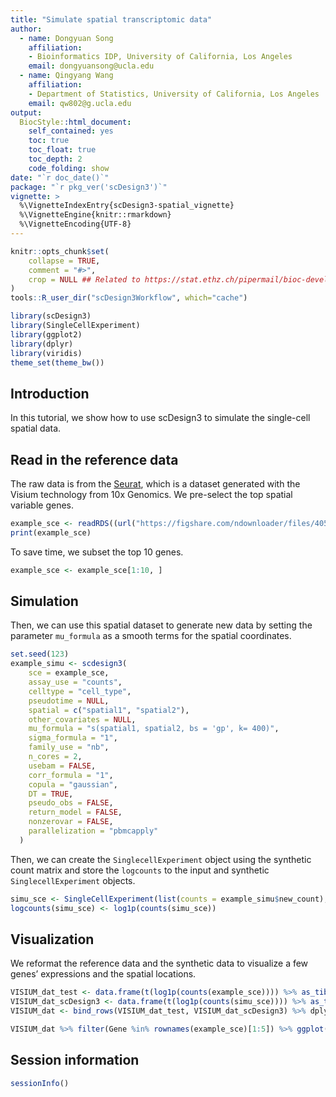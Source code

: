 ```yaml
---
title: "Simulate spatial transcriptomic data"
author: 
  - name: Dongyuan Song
    affiliation:
    - Bioinformatics IDP, University of California, Los Angeles
    email: dongyuansong@ucla.edu
  - name: Qingyang Wang
    affiliation:
    - Department of Statistics, University of California, Los Angeles
    email: qw802@g.ucla.edu
output: 
  BiocStyle::html_document:
    self_contained: yes
    toc: true
    toc_float: true
    toc_depth: 2
    code_folding: show
date: "`r doc_date()`"
package: "`r pkg_ver('scDesign3')`"
vignette: >
  %\VignetteIndexEntry{scDesign3-spatial_vignette}
  %\VignetteEngine{knitr::rmarkdown}
  %\VignetteEncoding{UTF-8}  
---
```


```r
knitr::opts_chunk$set(
    collapse = TRUE,
    comment = "#>",
    crop = NULL ## Related to https://stat.ethz.ch/pipermail/bioc-devel/2020-April/016656.html
)
tools::R_user_dir("scDesign3Workflow", which="cache")
```


```r
library(scDesign3)
library(SingleCellExperiment)
library(ggplot2)
library(dplyr)
library(viridis)
theme_set(theme_bw())
```

## Introduction
In this tutorial, we show how to use scDesign3 to simulate the single-cell spatial data.

## Read in the reference data

The raw data is from the [Seurat](https://satijalab.org/seurat/articles/spatial_vignette.html), which is a dataset generated with the Visium technology from 10x Genomics. We pre-select the top spatial variable genes.

```r
example_sce <- readRDS((url("https://figshare.com/ndownloader/files/40582019")))
print(example_sce)
```
To save time, we subset the top 10 genes.
```r
example_sce <- example_sce[1:10, ]
```

## Simulation
Then, we can use this spatial dataset to generate new data by setting the parameter `mu_formula` as a smooth terms for the spatial coordinates.
```r
set.seed(123)
example_simu <- scdesign3(
    sce = example_sce,
    assay_use = "counts",
    celltype = "cell_type",
    pseudotime = NULL,
    spatial = c("spatial1", "spatial2"),
    other_covariates = NULL,
    mu_formula = "s(spatial1, spatial2, bs = 'gp', k= 400)",
    sigma_formula = "1",
    family_use = "nb",
    n_cores = 2,
    usebam = FALSE,
    corr_formula = "1",
    copula = "gaussian",
    DT = TRUE,
    pseudo_obs = FALSE,
    return_model = FALSE,
    nonzerovar = FALSE,
    parallelization = "pbmcapply"
  )
```
Then, we can create the `SinglecellExperiment` object using the synthetic count matrix and store the `logcounts` to the input and synthetic `SinglecellExperiment` objects.
```r
simu_sce <- SingleCellExperiment(list(counts = example_simu$new_count), colData = example_simu$new_covariate)
logcounts(simu_sce) <- log1p(counts(simu_sce))
```


## Visualization
We reformat the reference data and the synthetic data to visualize a few genes' expressions and the spatial locations.
```r
VISIUM_dat_test <- data.frame(t(log1p(counts(example_sce)))) %>% as_tibble() %>% dplyr::mutate(X = colData(example_sce)$spatial1, Y = colData(example_sce)$spatial2) %>% tidyr::pivot_longer(-c("X", "Y"), names_to = "Gene", values_to = "Expression") %>% dplyr::mutate(Method = "Reference")
VISIUM_dat_scDesign3 <- data.frame(t(log1p(counts(simu_sce)))) %>% as_tibble() %>% dplyr::mutate(X = colData(simu_sce)$spatial1, Y = colData(simu_sce)$spatial2) %>% tidyr::pivot_longer(-c("X", "Y"), names_to = "Gene", values_to = "Expression") %>% dplyr::mutate(Method = "scDesign3")
VISIUM_dat <- bind_rows(VISIUM_dat_test, VISIUM_dat_scDesign3) %>% dplyr::mutate(Method = factor(Method, levels = c("Reference", "scDesign3")))

VISIUM_dat %>% filter(Gene %in% rownames(example_sce)[1:5]) %>% ggplot(aes(x = X, y = Y, color = Expression)) + geom_point(size = 0.5) + scale_colour_gradientn(colors = viridis_pal(option = "magma")(10), limits=c(0, 8)) + coord_fixed(ratio = 1) + facet_grid(Method ~ Gene )+ theme_gray()
```


## Session information
```r
sessionInfo()
```
